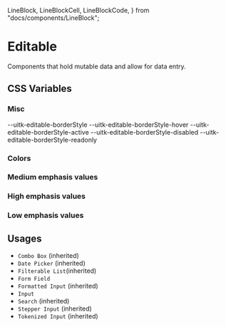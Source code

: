   LineBlock,
  LineBlockCell,
  LineBlockCode,
} from "docs/components/LineBlock";

<Meta title="Documentation/Styles and Theming/Characteristics/Editable" />

# Editable

Components that hold mutable data and allow for data entry.

## CSS Variables

### Misc

<Canvas>
  <Story name="Misc">
    <DocGrid>
      <CursorBlock cursor="--uitk-editable-cursor-active" />
      <CursorBlock cursor="--uitk-editable-cursor-hover" />
      <CursorBlock cursor="--uitk-editable-cursor-disabled" />
      <CursorBlock cursor="--uitk-editable-cursor-readonly" />
      <LineBlockCell />
      <LineBlockCode>--uitk-editable-borderStyle</LineBlockCode>
      <LineBlockCell />
      <LineBlockCode>--uitk-editable-borderStyle-hover</LineBlockCode>
      <LineBlockCell />
      <LineBlockCode>--uitk-editable-borderStyle-active</LineBlockCode>
      <LineBlockCell />
      <LineBlockCode>--uitk-editable-borderStyle-disabled</LineBlockCode>
      <LineBlockCell />
      <LineBlockCode>--uitk-editable-borderStyle-readonly</LineBlockCode>
      <LineBlock lineWidth="--uitk-editable-borderWidth" />
      <LineBlock lineWidth="--uitk-editable-borderWidth-hover" />
      <LineBlock lineWidth="--uitk-editable-borderWidth-active" />
      <LineBlock lineWidth="--uitk-editable-borderWidth-disabled" />
      <LineBlock lineWidth="--uitk-editable-borderWidth-readonly" />
    </DocGrid>
  </Story>
</Canvas>

### Colors

<Canvas>
  <Story name="Colors">
    <DocGrid>
      <ColorBlock colorVar="--uitk-editable-borderColor" />
      <ColorBlock colorVar="--uitk-editable-borderColor-active" />
      <ColorBlock colorVar="--uitk-editable-borderColor-hover" />
      <ColorBlock colorVar="--uitk-editable-borderColor-disabled" />
      <ColorBlock colorVar="--uitk-editable-borderColor-readonly" />
    </DocGrid>
  </Story>
</Canvas>

### Medium emphasis values

<Canvas>
  <Story name="Medium emphasis">
    <DocGrid>
      <ColorBlock colorVar="--uitk-editable-background-medium" />
      <ColorBlock colorVar="--uitk-editable-background-hover-medium" />
      <ColorBlock colorVar="--uitk-editable-background-active-medium" />
      <ColorBlock colorVar="--uitk-editable-background-disabled-medium" />
      <ColorBlock colorVar="--uitk-editable-background-readonly-medium" />
    </DocGrid>
  </Story>
</Canvas>

### High emphasis values

<Canvas>
  <Story name="High emphasis">
    <DocGrid>
      <ColorBlock colorVar="--uitk-editable-background-high" />
      <ColorBlock colorVar="--uitk-editable-background-hover-high" />
      <ColorBlock colorVar="--uitk-editable-background-active-high" />
      <ColorBlock colorVar="--uitk-editable-background-disabled-high" />
      <ColorBlock colorVar="--uitk-editable-background-readonly-high" />
    </DocGrid>
  </Story>
</Canvas>

### Low emphasis values

<Canvas>
  <Story name="Low emphasis">
    <DocGrid>
      <ColorBlock colorVar="--uitk-editable-background-low" />
      <ColorBlock colorVar="--uitk-editable-background-hover-low" />
      <ColorBlock colorVar="--uitk-editable-background-active-low" />
      <ColorBlock colorVar="--uitk-editable-background-disabled-low" />
      <ColorBlock colorVar="--uitk-editable-background-readonly-low" />
    </DocGrid>
  </Story>
</Canvas>

## Usages

- `Combo Box` (inherited)
- `Date Picker` (inherited)
- `Filterable List`(inherited)
- `Form Field`
- `Formatted Input` (inherited)
- `Input`
- `Search` (inherited)
- `Stepper Input` (inherited)
- `Tokenized Input` (inherited)
